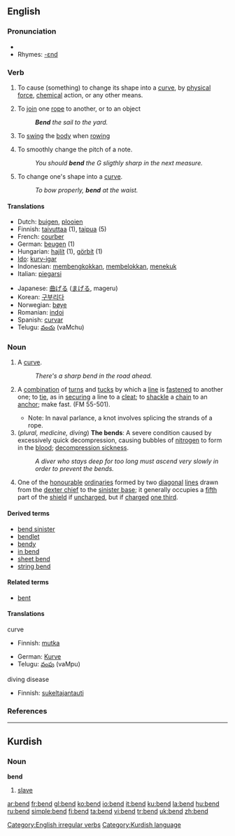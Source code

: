 ==English==

===Pronunciation===
*{{IPA|/'bɛnd/}}
*Rhymes: [[Rhymes:English:-ɛnd|-ɛnd]]

===Verb===
{{en-verb|bends|bending|bent}}

# {{transitive}} To cause (something) to change its shape into a [[curve]], by [[physical]] [[force]], [[chemical]] action, or any other means.
# {{transitive}} {{nautical}} To [[join]] one [[rope]] to another, or to an object
#: '''''Bend''' the sail to the yard.''
# {{transitive}} {{nautical}} To [[swing]] the [[body]] when [[rowing]]
# {{transitive}} {{music}} To smoothly change the pitch of a note.
#: ''You should '''bend''' the G sligthly sharp in the next measure.''
# {{intransitive}}  To change one's shape into a [[curve]].
#: ''To bow properly, '''bend''' at the waist.''

====Translations====
{{rfc-trans}}
{{top}}
*Dutch: [[buigen]], [[plooien]] <!-- not checked -->
*Finnish: [[taivuttaa]] (1), [[taipua]] (5)
*French: [[courber]]
*German: [[beugen]] (1)
*Hungarian: [[hajlít]] (1), [[görbít]] (1)
*[[Ido]]: [[kurv-igar]]
*Indonesian: [[bengkok|membengkokkan]], [[belok|membelokkan]], [[tekuk|menekuk]] <!-- not checked -->
*Italian: [[piegarsi]]
{{mid}}
*Japanese: [[曲げる]] ([[まげる]], mageru) <!-- not checked -->
*Korean: [[구부리다]]
*Norwegian: [[bøye]]
*Romanian: [[indoi]]
*Spanish: [[curvar]]
*Telugu: [[వంచు]] (vaMchu)
{{bottom}}

===Noun===
{{en-noun}}

# A [[curve]].
#: ''There's a sharp bend in the road ahead.''
# {{nautical}} A [[combination]] of [[turns]] and [[tucks]] by which a [[line]] is [[fastened]] to another one; to [[tie]], as in [[securing]] a line to a [[cleat]]; to [[shackle]] a [[chain]] to an [[anchor]]; make fast. (FM 55-501).
#* Note: In naval parlance, a knot involves splicing the strands of a rope.
# (''plural, medicine, diving'') '''The bends''': A severe condition caused by excessively quick decompression, causing bubbles of [[nitrogen]] to form in the [[blood]]; [[decompression sickness]].
#: ''A diver who stays deep for too long must ascend very slowly in order to prevent the bends.''
# {{heraldry}} One of the [[honourable]] [[ordinary|ordinaries]] formed by two [[diagonal]] [[line]]s drawn from the [[dexter chief]] to the [[sinister base]]; it generally occupies a [[fifth]] part of the [[shield]] if [[uncharged]], but if [[charged]] [[one third]].

====Derived terms====
*[[bend sinister]]
*[[bendlet]]
*[[bendy]]
*[[in bend]]
*[[sheet bend]]
*[[string bend]]

====Related terms====
*[[bent]]

====Translations====
;curve
{{top}}
*Finnish: [[mutka]]
{{mid}}
*German: [[Kurve]] {{f}}
*Telugu: [[వంపు]] (vaMpu)
{{bottom}}
;diving disease
{{top}}
*Finnish: [[sukeltajantauti]]
{{bottom}}

===References===
{{R:Heraldry 1862}}

----

==Kurdish==
===Noun===
'''bend'''

# [[slave]]

[[Category:English irregular verbs]]
[[Category:Kurdish language]]

[[ar:bend]]
[[fr:bend]]
[[gl:bend]]
[[ko:bend]]
[[io:bend]]
[[it:bend]]
[[ku:bend]]
[[la:bend]]
[[hu:bend]]
[[ru:bend]]
[[simple:bend]]
[[fi:bend]]
[[ta:bend]]
[[vi:bend]]
[[tr:bend]]
[[uk:bend]]
[[zh:bend]]